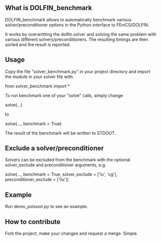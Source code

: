 == What is DOLFIN_benchmark == 

DOLFIN_benchmark allows to automatically benchmark various solver/preconditioner options in the Python interface to FEniCS/DOLFIN.

It works by overwritting the dolfin.solver and solving the same problem with various different solvers/preconditioners. 
The resulting timings are then sorted and the result is reported.

== Usage == 

Copy the file "solver_benchmark.py" in your project directory and import the module in your solver file with:

from solver_benchmark import *

To run benchmark one of your "solve" calls, simply change

solve(...) 

to

solve(..., benchmark = True)

The result of the benchmark will be written to STDOUT.

== Exclude a solver/preconditioner ==
Solvers can be excluded from the benchmark with the optional solver_exclude and preconditioner arguments, e.g.

solve(..., benchmark = True, solver_exclude = ['lu', 'cg'], preconditioner_exclude = ['ilu'])

== Example == 
Run demo_poisson.py to see an example.

== How to contribute == 

Fork the project, make your changes and request a merge. Simple. 
